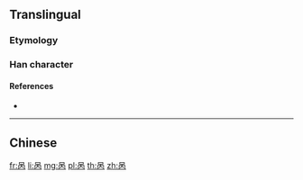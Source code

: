 {{character info/new}}
{{also|咼}}
==Translingual==

===Etymology===
{{Han simp|咼}}

===Han character===
{{Han char|rn=30|rad=口|as=04|sn=7|four=|canj=ROB,XXROB|ids=⿱口内}}

====References====
* {{Han ref|kx=0181.191|hdz=10589.040|uh=5459|ud=21593}}

----

==Chinese==
{{zh-see|咼}}

[[fr:呙]]
[[li:呙]]
[[mg:呙]]
[[pl:呙]]
[[th:呙]]
[[zh:呙]]